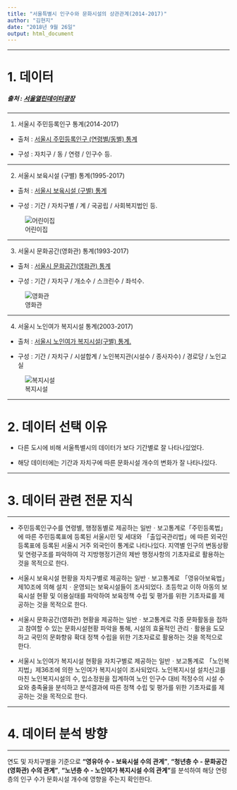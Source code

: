 ---
title: "서울특별시 인구수와 문화시설의 상관관계(2014-2017)"
author: "김현지"
date: "2018년 9월 26일"
output: html_document
---


---

# 1. 데이터

##### 출처 : [서울열린데이터광장](http://data.seoul.go.kr/)

---

1) 서울시 주민등록인구 통계(2014-2017)

  * 출처 : [서울시 주민등록인구 (연령별/동별) 통계](http://data.seoul.go.kr/dataList/datasetView.do?infId=10727&srvType=S&serviceKind=2) 
  
  * 구성 : 자치구 /  동 / 연령 / 인구수 등.
  
---  
  
2) 서울시 보육시설 (구별) 통계(1995-2017) 

  * 출처 : [서울시 보육시설 (구별) 통계](http://data.seoul.go.kr/dataList/datasetView.do?infId=71&srvType=S&serviceKind=2&currentPageNo=1&searchValue=&searchKey=null) 
  
  * 구성 : 기간 / 자치구별 / 계 / 국공립 / 사회복지법인 등.
  
   ![어린이집](http://ojsfile.ohmynews.com/STD_IMG_FILE/2011/0926/IE001352231_STD.jpg)

---
  
3) 서울시 문화공간(영화관) 통계(1993-2017)
  
  * 출처 : [서울시 문화공간(영화관) 통계](http://data.seoul.go.kr/dataList/datasetView.do?infId=165&srvType=S&serviceKind=2&currentPageNo=1&searchValue=&searchKey=null)
  
  * 구성 : 기간 / 자치구 / 개소수 / 스크린수 / 좌석수.
  
   ![영화관](http://cdn.pixabay.com/photo/2016/06/23/12/47/paris-1475270_960_720.jpg)

---
  
4) 서울시 노인여가 복지시설 통계(2003-2017)
  
  * 출처 : [서울시 노인여가 복지시설(구별) 통계.](http://data.seoul.go.kr/dataList/datasetView.do?infId=54&srvType=S&serviceKind=2)
  
  * 구성 : 기간 / 자치구 / 시설합계 / 노인복지관(시설수 / 종사자수) / 경로당 / 노인교실
  
   ![복지시설](http://www.boeuni.com/news/photo/201801/48894_26298_4255.jpeg)



---

# 2. 데이터 선택 이유

- 다른 도시에 비해 서울특별시의 데이터가 보다 기간별로 잘 나타나있었다.

- 해당 데이터에는 기간과 자치구에 따른 문화시설 개수의 변화가 잘 나타나있다.


---

# 3. 데이터 관련 전문 지식

---

- 주민등록인구수를 연령별, 행정동별로 제공하는 일반ㆍ보고통계로「주민등록법」에 따른 주민등록표에 등록된 서울시민 및 세대와 「출입국관리법」에 따른 외국인등록표에 등록된 서울시 거주 외국인이 통계로 나타나있다. 지역별 인구의 변동상황 및 연령구조를 파악하여 각 지방행정기관의 제반 행정사항의 기초자료로 활용하는 것을 목적으로 한다.

- 서울시 보육시설 현황을 자치구별로 제공하는 일반ㆍ보고통계로 「영유아보육법」제10조에 의해 설치ㆍ운영되는 보육시설들이 조사되었다. 초등학교 이하 아동의 보육시설 현황 및 이용실태를 파악하여 보육정책 수립 및 평가를 위한 기초자료를 제공하는 것을 목적으로 한다.

- 서울시 문화공간(영화관) 현황을 제공하는 일반ㆍ보고통계로 각종 문화활동을 접하고 참여할 수 있는 문화시설현황 파악을 통해, 시설의 효율적인 관리ㆍ활용을 도모하고 국민의 문화향유 확대 정책 수립을 위한 기초자료로 활용하는 것을 목적으로 한다.
 
- 서울시 노인여가 복지시설 현황을 자치구별로 제공하는 일반ㆍ보고통계로 「노인복지법」제36조에 의한 노인여가 복지시설이 조사되었다. 노인복지시설 설치신고를 마친 노인복지시설의 수, 입소정원을 집계하여 노인 인구수 대비 적정수의 시설 수요와 충족율을 분석하고 분석결과에 따른 정책 수립 및 평가를 위한 기초자료를 제공하는 것을 목적으로 한다.


---

# 4. 데이터 분석 방향

---

연도 및 자치구별을 기준으로 **"영유아 수 - 보육시설 수의 관계"**, **"청년층 수 - 문화공간(영화관) 수의 관계"**, **"노년층 수 - 노인여가 복지시설 수의 관계"**를 분석하여 해당 연령층의 인구 수가 문화시설 개수에 영향을 주는지 확인한다.
